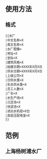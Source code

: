 <noinclude>{{Template doc page viewed directly}}</noinclude>
<!-- 在本行下編輯模板說明 -->
<includeonly>{{Esoteric}}</includeonly>

==使用方法==
===格式===
<small><pre>
{{水厂
|中文名称=X
|英文名称=X
|水厂图像=
|地址=X
|坐标=X
|建筑风格=X
|始建日期=XXXX年X月X日
|供水日期=XXXX年X月X日
|上级公司=X
|日供水量=X
|年总供水量=X
|员工人数=X
|厂长=X
|水生产线=X
|沉淀池=X
|快滤池=X
|进出水机组=X台
|高低压配电室=X
}}</pre></small>

==范例==
===上海杨树浦水厂===
{{水厂
|中文名称=上海杨树浦水厂
|英文名称=Yangshupu Water Plant
|水厂图像=
|地址=[[上海市]][[杨浦区]][[杨树浦路]]830号
|坐标={{coord|31|25|N|121|53|E|}}
|建筑风格=[[哥特式建筑]]
|始建日期=[[1881年]][[8月]]
|供水日期=[[1883年]][[8月1日]]
|上级公司=[[上海市自来水市北有限公司]]
|日供水量=148万[[m³]]
|年总供水量=4亿[[m³]]
|厂长=顾振国
|员工人数=450人
|水生产线=4条
|沉淀池=11座
|快滤池=7座
|进出水机组=49台
|高低压配电室=5座
}}

{{Buildings and structures infobox templates}}
<includeonly>{{Sandbox other||<!-- 本行下加入模板的分類 -->
[[Category:建筑物信息框模板|工]]
}}</includeonly>